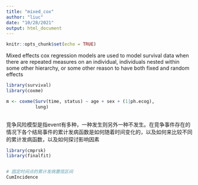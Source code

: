 ```yaml
---
title: "mixed_cox"
author: "liuc"
date: "10/28/2021"
output: html_document
---
```


```r
knitr::opts_chunk$set(echo = TRUE)
```

Mixed effects cox regression models are used to model survival data when there
are repeated measures on an individual, individuals nested within some other
hierarchy, or some other reason to have both fixed and random effects

```r
library(survival)
library(coxme)

m <- coxme(Surv(time, status) ~ age + sex + (1|ph.ecog), 
           lung)
           
```


竞争风险模型是指event有多种，一种发生则另外一种不发生。在竞争事件存在的情况下各个结局事件的累计发病函数是如何随着时间变化的，以及如何来比较不同的累计发病函数，以及如何探讨影响因素
```r
library(cmprsk)
library(finalfit)


# 固定时间点的累计发病置信区间
CumIncidence
```






